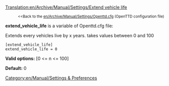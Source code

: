 [[Translation:en/Archive/Manual/Settings/Extend vehicle life]]

:<small><<Back to the [[en/Archive/Manual/Settings/Openttd.cfg]] (OpenTTD configuration file)</small>


'''extend_vehicle_life''' is a variable of Openttd.cfg file:

Extends every vehicles live by x years. takes values between 0 and 100

<pre>
[extend_vehicle_life]
extend_vehicle_life = 0
</pre>

'''Valid options:''' [0 <= n <= 100]

'''Default:''' 0

[[Category:en/Manual/Settings & Preferences]]